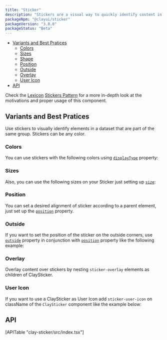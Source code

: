 ```yaml
---
title: "Sticker"
description: "Stickers are a visual way to quickly identify content in a different way than badges and labels."
packageNpm: "@clayui/sticker"
packageVersion: "3.0.0"
packageStatus: "Beta"
---
```



<div class="nav-toc">

- [Variants and Best Pratices](#variants-and-best-pratices)
    - [Colors](#colors)
    - [Sizes](#sizes)
    - [Shape](#shape)
    - [Position](#position)
    - [Outside](#outside)
    - [Overlay](#overlay)
    - [User Icon](#user-icon)
- [API](#api)

</div>

<div class="clay-site-alert alert alert-info">
Check the <a href="https://liferay.design/lexicon/">Lexicon</a> <a href="https://liferay.design/lexicon/core-components/stickers/">Stickers Pattern</a> for a more in-depth look at the motivations and proper usage of this component.
</div>

## Variants and Best Pratices

Use stickers to visually identify elements in a dataset that are part of the same group. Stickers can be any color.

<Sticker />

### Colors

You can use stickers with the following colors using [`displayType`](#api-displayType) property:

<StickerColors />

### Sizes

Also, you can use the following sizes on your Sticker just setting up [`size`](#api-size):

<StickerSizes />

### Position

You can set a desired alignment of sticker according to a parent element, just set up the [`position`](#api-position) property.

<StickerPositions />

### Outside

If you want to set the position of the sticker on the outside corners, use [`outside`](#api-outside) property in conjunction with [`position`](#api-position) property like the following example:

<StickerOutside />

### Overlay

Overlay content over stickers by nesting `sticker-overlay` elements as children of ClaySticker.

<StickerOverlay />

### User Icon

If you want to use a ClaySticker as User Icon add `sticker-user-icon` on className of the `ClaySticker` component like the example below:

<StickerUserIcon />

## API

<div>
[APITable "clay-sticker/src/index.tsx"]
</div>